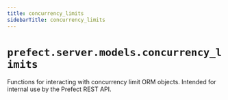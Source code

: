 ```yaml
---
title: concurrency_limits
sidebarTitle: concurrency_limits
---
```


# `prefect.server.models.concurrency_limits`



Functions for interacting with concurrency limit ORM objects.
Intended for internal use by the Prefect REST API.

